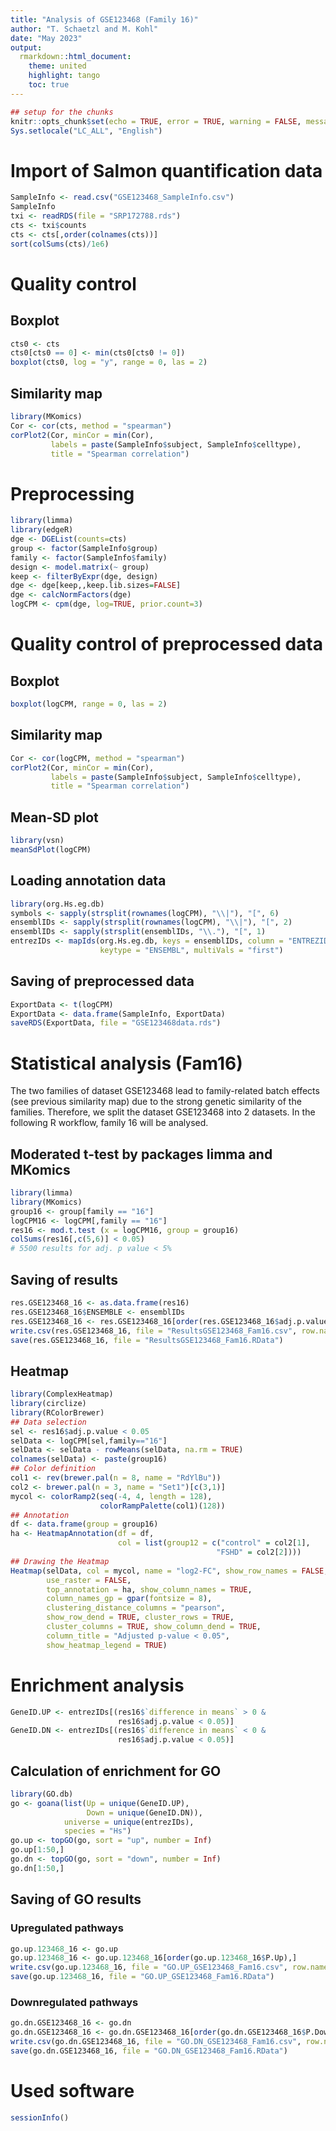 ---
title: "Analysis of GSE123468 (Family 16)"
author: "T. Schaetzl and M. Kohl"
date: "May 2023"
output:
  rmarkdown::html_document:
    theme: united
    highlight: tango
    toc: true
---

```{r setup, include=FALSE}
## setup for the chunks
knitr::opts_chunk$set(echo = TRUE, error = TRUE, warning = FALSE, message = FALSE)
Sys.setlocale("LC_ALL", "English")
```


# Import of Salmon quantification data

```{r}
SampleInfo <- read.csv("GSE123468_SampleInfo.csv")
SampleInfo
txi <- readRDS(file = "SRP172788.rds")
cts <- txi$counts
cts <- cts[,order(colnames(cts))]
sort(colSums(cts)/1e6)
```


# Quality control 

## Boxplot 

```{r}
cts0 <- cts
cts0[cts0 == 0] <- min(cts0[cts0 != 0])
boxplot(cts0, log = "y", range = 0, las = 2)
```

## Similarity map

```{r}
library(MKomics)
Cor <- cor(cts, method = "spearman")
corPlot2(Cor, minCor = min(Cor), 
         labels = paste(SampleInfo$subject, SampleInfo$celltype),
         title = "Spearman correlation")
```


# Preprocessing

```{r}
library(limma)
library(edgeR)
dge <- DGEList(counts=cts)
group <- factor(SampleInfo$group)
family <- factor(SampleInfo$family)
design <- model.matrix(~ group)
keep <- filterByExpr(dge, design)
dge <- dge[keep,,keep.lib.sizes=FALSE]
dge <- calcNormFactors(dge)
logCPM <- cpm(dge, log=TRUE, prior.count=3)
```


# Quality control of preprocessed data

## Boxplot

```{r}
boxplot(logCPM, range = 0, las = 2)
```

## Similarity map

```{r}
Cor <- cor(logCPM, method = "spearman")
corPlot2(Cor, minCor = min(Cor), 
         labels = paste(SampleInfo$subject, SampleInfo$celltype),
         title = "Spearman correlation")
```

## Mean-SD plot

```{r}
library(vsn)
meanSdPlot(logCPM)
```

## Loading annotation data

```{r}
library(org.Hs.eg.db)
symbols <- sapply(strsplit(rownames(logCPM), "\\|"), "[", 6)
ensemblIDs <- sapply(strsplit(rownames(logCPM), "\\|"), "[", 2)
ensemblIDs <- sapply(strsplit(ensemblIDs, "\\."), "[", 1)
entrezIDs <- mapIds(org.Hs.eg.db, keys = ensemblIDs, column = "ENTREZID", 
                    keytype = "ENSEMBL", multiVals = "first")
```

## Saving of preprocessed data

```{r}
ExportData <- t(logCPM)
ExportData <- data.frame(SampleInfo, ExportData)
saveRDS(ExportData, file = "GSE123468data.rds")
```


# Statistical analysis (Fam16)

The two families of dataset GSE123468 lead to family-related batch effects (see previous similarity map) due to the strong genetic similarity of the families. Therefore, we split the dataset GSE123468 into 2 datasets. In the following R workflow, family 16 will be analysed.

## Moderated t-test by packages limma and MKomics 

```{r}
library(limma)
library(MKomics)
group16 <- group[family == "16"]
logCPM16 <- logCPM[,family == "16"]
res16 <- mod.t.test (x = logCPM16, group = group16)
colSums(res16[,c(5,6)] < 0.05)
# 5500 results for adj. p value < 5%
```

## Saving of results 

```{r}
res.GSE123468_16 <- as.data.frame(res16)
res.GSE123468_16$ENSEMBLE <- ensemblIDs
res.GSE123468_16 <- res.GSE123468_16[order(res.GSE123468_16$adj.p.value),]
write.csv(res.GSE123468_16, file = "ResultsGSE123468_Fam16.csv", row.names = FALSE)
save(res.GSE123468_16, file = "ResultsGSE123468_Fam16.RData")
```

## Heatmap 

```{r}
library(ComplexHeatmap)
library(circlize)
library(RColorBrewer)
## Data selection
sel <- res16$adj.p.value < 0.05
selData <- logCPM[sel,family=="16"]
selData <- selData - rowMeans(selData, na.rm = TRUE)
colnames(selData) <- paste(group16)
## Color definition
col1 <- rev(brewer.pal(n = 8, name = "RdYlBu"))
col2 <- brewer.pal(n = 3, name = "Set1")[c(3,1)]
mycol <- colorRamp2(seq(-4, 4, length = 128), 
                    colorRampPalette(col1)(128)) 
## Annotation
df <- data.frame(group = group16)
ha <- HeatmapAnnotation(df = df,
                        col = list(group12 = c("control" = col2[1],
                                              "FSHD" = col2[2])))
## Drawing the Heatmap
Heatmap(selData, col = mycol, name = "log2-FC", show_row_names = FALSE,
        use_raster = FALSE,
        top_annotation = ha, show_column_names = TRUE,
        column_names_gp = gpar(fontsize = 8),
        clustering_distance_columns = "pearson",
        show_row_dend = TRUE, cluster_rows = TRUE,
        cluster_columns = TRUE, show_column_dend = TRUE,
        column_title = "Adjusted p-value < 0.05",
        show_heatmap_legend = TRUE)
```


# Enrichment analysis 

```{r}
GeneID.UP <- entrezIDs[(res16$`difference in means` > 0 & 
                        res16$adj.p.value < 0.05)]
GeneID.DN <- entrezIDs[(res16$`difference in means` < 0 & 
                        res16$adj.p.value < 0.05)]
```

## Calculation of enrichment for GO

```{r}
library(GO.db)
go <- goana(list(Up = unique(GeneID.UP), 
                 Down = unique(GeneID.DN)), 
            universe = unique(entrezIDs), 
            species = "Hs")
go.up <- topGO(go, sort = "up", number = Inf)
go.up[1:50,]
go.dn <- topGO(go, sort = "down", number = Inf)
go.dn[1:50,]
```

## Saving of GO results

### Upregulated pathways

```{r}
go.up.123468_16 <- go.up
go.up.123468_16 <- go.up.123468_16[order(go.up.123468_16$P.Up),]
write.csv(go.up.123468_16, file = "GO.UP_GSE123468_Fam16.csv", row.names = FALSE)
save(go.up.123468_16, file = "GO.UP_GSE123468_Fam16.RData")
```

### Downregulated pathways

```{r}
go.dn.GSE123468_16 <- go.dn
go.dn.GSE123468_16 <- go.dn.GSE123468_16[order(go.dn.GSE123468_16$P.Down),]
write.csv(go.dn.GSE123468_16, file = "GO.DN_GSE123468_Fam16.csv", row.names = FALSE)
save(go.dn.GSE123468_16, file = "GO.DN_GSE123468_Fam16.RData")
```


# Used software

```{r}
sessionInfo()
```
